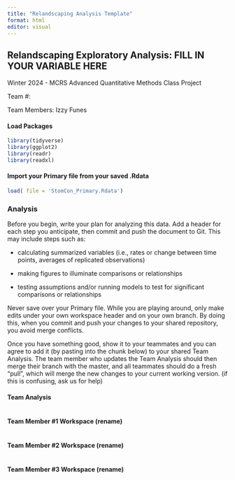 ```yaml
---
title: "Relandscaping Analysis Template"
format: html
editor: visual
---
```


## Relandscaping Exploratory Analysis: FILL IN YOUR VARIABLE HERE

Winter 2024 - MCRS Advanced Quantitative Methods Class Project

Team #:

Team Members: Izzy Funes

#### Load Packages

```r
library(tidyverse)
library(ggplot2)
library(readr)
library(readxl)
```

#### Import your Primary file from your saved .Rdata

```r
load( file = 'StomCon_Primary.Rdata')
```

### Analysis

Before you begin, write your plan for analyzing this data. Add a header for each step you anticipate, then commit and push the document to Git. This may include steps such as:

-   calculating summarized variables (i.e., rates or change between time points, averages of replicated observations)

-   making figures to illuminate comparisons or relationships

-   testing assumptions and/or running models to test for significant comparisons or relationships

Never save over your Primary file. While you are playing around, only make edits under your own workspace header and on your own branch. By doing this, when you commit and push your changes to your shared repository, you avoid merge conflicts.

Once you have something good, show it to your teammates and you can agree to add it (by pasting into the chunk below) to your shared Team Analysis. The team member who updates the Team Analysis should then merge their branch with the master, and all teammates should do a fresh "pull", which will merge the new changes to your current working version. (if this is confusing, ask us for help)

#### Team Analysis

```r

```

#### Team Member #1 Workspace (rename)

```r

```

#### Team Member #2 Workspace (rename)

```r

```

#### Team Member #3 Workspace (rename)

```r

```
